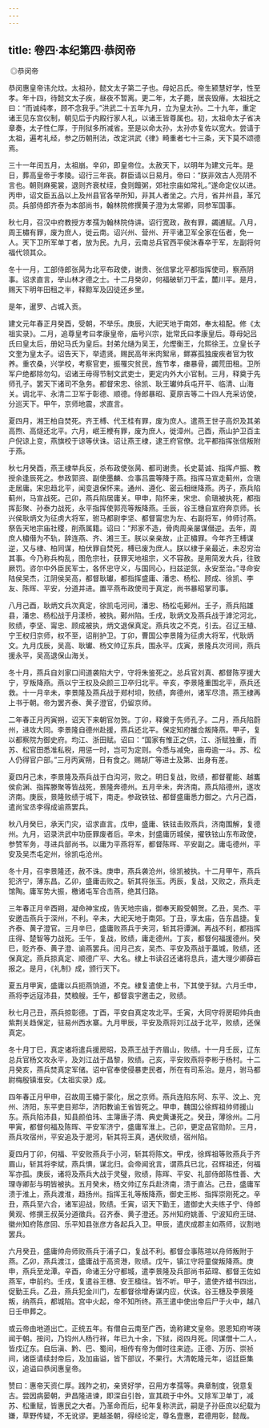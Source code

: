 ```yaml
---
---
---
```

title: 卷四·本纪第四·恭闵帝
---

 ◎恭闵帝

恭闵惠皇帝讳允炆。太祖孙，懿文太子第二子也。母妃吕氏。帝生颍慧好学，性至孝。年十四，待懿文太子疾，昼夜不暂离。更二年，太子薨，居丧毁瘠。太祖抚之曰：“而诚纯孝，顾不念我乎。”洪武二十五年九月，立为皇太孙。二十九年，重定诸王见东宫仪制，朝见后于内殿行家人礼，以诸王皆尊属也。初，太祖命太子省决章奏，太子性仁厚，于刑狱多所减省。至是以命太孙，太孙亦复佐以宽大。尝请于太祖，遍考礼经，参之历朝刑法，改定洪武《律》畸重者七十三条，天下莫不颂德焉。

三十一年闰五月，太祖崩。辛卯，即皇帝位。太赦天下，以明年为建文元年。是日，葬高皇帝于孝陵。诏行三年丧。群臣请以日易月。帝曰：“朕非效古人亮阴不言也。朝则麻冕裳，退则齐衰杖绖，食则饘粥，郊社宗庙如常礼。”遂命定仪以进。丙申，诏文臣五品以上及州县官各举所知，非其人者坐之。六月，省并州县，革冗员。兵部侍郎齐泰为本部尚书，翰林院修撰黄子澄为太常卿，同参军国事。

秋七月，召汉中府教授方孝孺为翰林院侍讲。诏行宽政，赦有罪，蠲逋赋。八月，周王橚有罪，废为庶人，徙云南。诏兴州、营州、开平诸卫军全家在伍者，免一人。天下卫所军单丁者，放为民。九月，云南总兵官西平侯沐春卒于军，左副将何福代领其众。

冬十一月，工部侍郎张昺为北平布政使，谢贵、张信掌北平都指挥使司，察燕阴事。诏求直言，举山林才德之士。十二月癸卯，何福破斩刀干孟，麓川平。是月，赐天下明年田租之半，释黥军及囚徒还乡里。

是年，暹罗、占城入贡。

建文元年春正月癸酉，受朝，不举乐。庚辰，大祀天地于南郊，奉太祖配。修《太祖实录》。二月，追尊皇考曰孝康皇帝，庙号兴宗，妣常氏曰孝康皇后。尊母妃吕氏曰皇太后，册妃马氏为皇后。封弟允熥为吴王，允熞衡王，允熙徐王。立皇长子文奎为皇太子。诏告天下，举遗贤。赐民高年米肉絮帛，鳏寡孤独废疾者官为牧养。重农桑，兴学校，考察官吏，振罹灾贫民，旌节孝，瘗暴骨，蠲荒田租。卫所军户绝都除勿勾。诏诸王毋得节制文武吏士，更定内外大小官制。三月，释奠于先师孔子。罢天下诸司不急务。都督宋忠、徐凯、耿王瓛帅兵屯开平、临清、山海关。调北平、永清二卫军于彰德、顺德。侍郎暴昭、夏原吉等二十四人充采访使，分巡天下。甲午，京师地震，求直言。

夏四月，湘王柏自焚死。齐王榑、代王桂有罪，废为庶人。遣燕王世子高炽及其弟高煦、高燧还北平。六月，岷王楩有罪，废为庶人，徙漳州。己酉，燕山护卫百主户倪谅上变，燕旗校于谅等伏诛。诏让燕王棣，逮王府官僚。北平都指挥张信叛附于燕。

秋七月癸酉，燕王棣举兵反，杀布政使张昺、都司谢贵。长史葛诚、指挥卢振、教授余逢辰死之。参政郭资、副使墨麟、佥事吕震等降于燕。指挥马宣走蓟州，佥瑱走居庸。宋忠趋北平，闻变退保怀来。通州、遵化、密云相继降燕。丙子，燕兵陷蓟州，马宣战死。己卯，燕兵陷居庸关。甲申，陷怀来，宋忠、俞瑱被执死，都指挥彭聚、孙泰力战死，永平指挥使郭亮等叛降燕。壬辰，谷王橞自宣府奔京师。长兴侯耿炳文为征虏大将军，驸马都尉李坚、都督甯忠为左、右副将军，帅师讨燕。祭告天地宗庙社稷，削燕属籍。诏曰：“邦家不造，骨肉周亲屡谋僣逆。去年，周庶人橚僣为不轨，辞连燕、齐、湘三王。朕以亲亲故，止正橚罪。今年齐王榑谋逆，又与棣、柏同谋，柏伏罪自焚死，榑已废为庶人。朕以棣于亲最近，未忍穷治其事。今乃称兵构乱，图危宗社，获罪天地祖宗，义不容赦。是用简发大兵，往致厥罚。咨尔中外臣民军士，各怀忠守义，与国同心，扫兹逆氛，永安至治。”寻命安陆侯吴杰，江阴侯吴高，都督耿瓛，都指挥盛庸、潘忠、杨松、顾成、徐凯、李友、陈晖、平安，分道并进。置平燕布政使司于真定，尚书暴昭掌司事。

八月己酉，耿炳文兵次真定，徐凯屯河间，潘忠、杨松屯鄚州。壬子，燕兵陷雄县，潘忠、杨松战于月漾桥，被执。鄚州陷。壬戌，耿炳文及燕兵战于滹沱河北，败绩，李坚、甯忠、顾成被执，炳文退保真定。燕兵攻之不克，引去。召辽王植、宁王权归京师，权不至，诏削护卫。丁卯，曹国公李景隆为征虏大将军，代耿炳文。九月戊辰，吴高、耿瓛、杨文帅辽东兵，围永平。戊寅，景隆兵次河间，燕兵援永平，吴高退保山海关。

冬十月，燕兵自刘家口间道袭陷大宁，守将朱鉴死之。总兵官刘真、都督陈亨援大宁，亨叛降燕。燕以宁王权及朵颜三卫卒归北平。辛亥，李景隆重围北平，燕兵还救。十一月辛未，李景隆及燕兵战于郑村坝，败绩，奔德州，诸军尽溃。燕王棣再上书于朝。帝为罢齐泰、黄子澄官，仍留京师。

二年春正月丙寅朔，诏天下来朝官勿贺。丁卯，释奠于先师孔子。二月，燕兵陷蔚州，进攻大同。李景隆自德州赴援，燕兵还北平。保定知府雒佥叛降燕。甲子，复以都察院为御史府。均江、浙田赋。诏曰：“国家有惟正之供，江、浙赋独重，而苏、松官田悉准私税，用惩一时，岂可为定则。今悉与减免，亩毋逾一斗。苏、松人仍得官户部。”三月丙寅朔，日有食之。赐胡广等进士及第、出身有差。

夏四月己未，李景隆及燕兵战于白沟河，败之。明日复战，败绩，都督瞿能、越巂侯俞渊、指挥滕聚等皆战死，景隆奔德州。五月辛未，奔济南。燕兵陷德州，遂攻济南。庚辰，景隆败绩于城下，南走。参政铁铉、都督盛庸悉力御之。六月己酉，遣尚宝丞李得成谕燕罢兵。

秋八月癸巳，承天门灾，诏求直言。戊申，盛庸、铁铉击败燕兵，济南围解，复德州。九月，诏录洪武中功臣罪废者后。辛未，封盛庸历城侯，擢铁铉山东布政使，参赞军务，寻进兵部尚书。以庸为平燕将军，都督陈晖、平安副之。庸屯德州，平安及吴杰屯定州，徐凯屯沧州。

冬十月，召李景隆还，赦不诛。庚申，燕兵袭沧州，徐凯被执。十二月甲午，燕兵犯济宁，薄东昌。乙卯，盛庸击败之。斩其将张玉。丙辰，复战，又败之，燕兵走馆陶。庸军势大振，檄诸屯军合击燕，绝其归路。

三年春正月辛酉朔，凝命神宝成，告天地宗庙，御奉天殿受朝贺。乙丑，吴杰、平安邀击燕兵于深州，不利。辛未，大祀天地于南郊。丁丑，享太庙，告东昌捷。复齐泰、黄子澄官。三月辛巳，盛庸败燕兵于夹河，斩其将谭渊。再战不利，都指挥庄得、楚智等力战死。壬午，复战，败绩，庸走德州。丁亥，都督何福援德州。癸巳，贬齐泰、黄子澄、谕燕罢兵。闰月己亥，吴杰、平安及燕战于藁城，败绩，还保真定。燕兵掠真定、顺德广平、大名。棣上书读召还诸将息兵，遣大理少卿薛岩报之。是月，《礼制》成，颁行天下。

夏五月甲寅，盛庸以兵扼燕饷道，不克。棣复遣使上书，下其使于狱。六月壬申，燕将李远寇沛县，焚粮艘。壬午，都督袁宇邀击之，败绩。

秋七月己丑，燕兵掠彰德。丁酉，平安自真定攻北平。壬寅，大同守将房昭帅兵由紫荆关趋保定，驻易州西水寨。九月甲辰，平安及燕将刘江战于北平，败绩，还保真定。

冬十月丁巳，真定诸将遣兵援房昭，及燕王战于齐眉山，败绩。十一月壬辰，辽东总兵官杨文攻永平，及刘江战于昌黎，败绩。己亥，平安败燕将李彬于杨村。十二月癸亥，燕兵焚真定军储。诏中官奉使侵暴吏民者，所在有司系治。是月，驸马都尉梅殷镇淮安。《太祖实录》成。

四年春正月甲申，召故周王橚于蒙化，居之京师。燕兵连陷东阿、东平、汶上、兖州、济阳，东平吏目郑华，济阳教谕王省皆死之。甲申，魏国公徐辉祖帅师援山东。燕兵陷沛县，知县颜伯玮、主簿唐子清、典史黄谦死之。癸丑，薄徐州。二月甲寅，都督何福及陈晖、平安军济宁，盛庸军淮上。己卯，更定品官勋阶。三月，燕兵攻宿州，平安追及于淝河，斩其将王真，遇伏败绩，宿州陷。

夏四月丁卯，何福、平安败燕兵于小河，斩其将陈文。甲戌，徐辉祖等败燕兵于齐眉山，斩其将李斌，燕兵惧，谋北归。会帝闻讹言，谓燕兵已北，召辉祖还，何福军亦孤。庚辰，诸将及燕兵大战于灵璧，败绩，陈晖、平安、礼部侍郎陈性善、大理寺卿彭与明皆被执。五月癸未，杨文帅辽东兵赴济南，溃于直沾。己丑，盛庸军溃于淮上，燕兵渡淮，趋扬州。指挥王礼等叛降燕，御史王彬、指挥崇刚死之。辛丑，燕兵至六合，诸军迎战，败绩。壬寅，诏天下勤王，遣御史大夫练子宁、侍郎黄观、修撰王叔英分道徵兵。召齐泰、黄子澄还。苏州知府姚善、宁波知府王琎、徽州知府陈彦回、乐平知县张彦方各起兵入卫。甲辰，遣庆成郡主如燕师，议割地罢兵。

六月癸丑，盛庸帅舟师败燕兵于浦子口，复战不利。都督佥事陈瑄以舟师叛附于燕。乙卯，燕兵渡江，盛庸战于高资港，败绩。戊午，镇江守将童俊叛降燕。庚申，燕兵至龙潭。辛酉，命诸王分守都城，遣李景隆及兵部尚书茹瑺、都督王佐如燕军，申前约。壬戌，复遣谷王橞、安王楹往。皆不听。甲子，遣使齐蜡书四出，促勤王兵。乙丑，燕兵犯金川门，左都督徐增寿谋内应，伏诛。谷王橞及李景隆叛，纳燕兵，都城陷。宫中火起，帝不知所终。燕王遣中使出帝后尸于火中，越八日壬申葬之。

或云帝由地道出亡。正统五年。有僧自云南至广西，诡称建文皇帝。恩恩知府岑瑛闻于朝。按问，乃钧州人杨行祥，年已九十余，下狱，阅四月死。同谋僧十二人，皆戍辽东。自后滇、黔、巴、蜀间，相传有帝为僧时往来迹。正德、万历、崇祯间，诸臣请续封帝后，及加庙谥，皆下部议，不果行。大清乾隆元年，诏廷臣集议，追谥曰恭闵惠皇帝。

赞曰：惠帝天资仁厚。践阼之初，亲贤好学，召用方孝孺等。典章制度，锐意复古。尝因病晏朝，尹昌隆进谏，即深自引咎，宣其疏于中外。又除军卫单丁，减苏、松重赋，皆惠民之大者。乃革命而后，纪年复称洪武，嗣是子孙臣庶以纪载为嫌，草野传疑，不无讹谬。更越圣朝，得经论定，尊名壹惠，君德用彰，懿哉。

